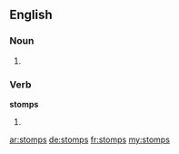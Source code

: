 ==English==

===Noun===
{{head|en}}

# {{plural of|stomp}}

===Verb===
'''stomps'''
# {{en-third-person singular of|stomp}}

[[ar:stomps]]
[[de:stomps]]
[[fr:stomps]]
[[my:stomps]]